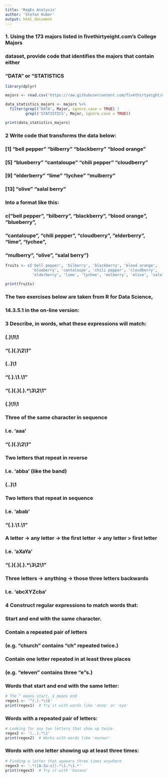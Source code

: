 ---
title: 'RegEx Analysis'
author: 'Stefan Huber'
output: html_document
---

### 1. Using the 173 majors listed in fivethirtyeight.com’s College Majors 
### dataset, provide code that identifies the majors that contain either 
### "DATA" or "STATISTICS

```{r}
library(dplyr)

majors <- read.csv('https://raw.githubusercontent.com/fivethirtyeight/data/master/college-majors/majors-list.csv')

data_statistics_majors <- majors %>% 
  filter(grepl('DATA', Major, ignore.case = TRUE) | 
         grepl('STATISTICS', Major, ignore.case = TRUE))

print(data_statistics_majors)
```

### 2 Write code that transforms the data below:

### [1] "bell pepper"  "bilberry"     "blackberry"   "blood orange"

### [5] "blueberry"    "cantaloupe"   "chili pepper" "cloudberry"  

### [9] "elderberry"   "lime"         "lychee"       "mulberry"    

### [13] "olive"        "salal berry"

### Into a format like this:

### c("bell pepper", "bilberry", "blackberry", "blood orange", "blueberry", 
### "cantaloupe", "chili pepper", "cloudberry", "elderberry", "lime", "lychee",
### "mulberry", "olive", "salal berry")

```{r}
fruits <- c('bell pepper', 'bilberry', 'blackberry', 'blood orange',
            'blueberry', 'cantaloupe', 'chili pepper', 'cloudberry',
            'elderberry', 'lime', 'lychee', 'mulberry', 'olive', 'salal berry')

print(fruits)
```

### The two exercises below are taken from R for Data Science, 
### 14.3.5.1 in the on-line version:

### 3 Describe, in words, what these expressions will match:

### (.)\1\1
### "(.)(.)\\2\\1"
### (..)\1
### "(.).\\1.\\1"
### "(.)(.)(.).*\\3\\2\\1"

### (.)\1\1
### Three of the same character in sequence
### I.e. 'aaa'

### "(.)(.)\\2\\1"
### Two letters that repeat in reverse
### I.e. 'abba' (like the band)

### (..)\1
### Two letters that repeat in sequence
### I.e. 'abab'

### "(.).\\1.\\1"
### A letter -> any letter -> the first letter -> any letter > first letter
### I.e. 'aXaYa'

### "(.)(.)(.).*\\3\\2\\1"
### Three letters -> anything -> those three letters backwards
### I.e. 'abcXYZcba'

### 4 Construct regular expressions to match words that:

### Start and end with the same character.
### Contain a repeated pair of letters
### (e.g. "church" contains "ch" repeated twice.)
### Contain one letter repeated in at least three places
### (e.g. "eleven" contains three "e"s.)

### Words that start and end with the same letter:
```{r}
# The ^ means start, $ means end
regex1 <- '^(.).*\1$'
print(regex1)  # Try it with words like 'anna' or 'eye'
```

### Words with a repeated pair of letters:
```{r}
# Looking for any two letters that show up twice
regex2 <- '(..).*\1'
print(regex2)  # Works with words like 'murmur'
```

### Words with one letter showing up at least three times:
```{r}
# Finding a letter that appears three times anywhere
regex3 <- '.*([A-Za-z]).*\1.*\1.*'
print(regex3)  # Try it with 'banana'
```
